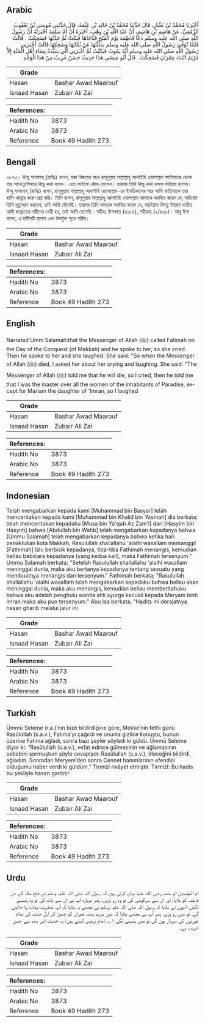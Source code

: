 ## Arabic


<div dir="rtl" lang="ar" style={{fontSize:'larger',backgroundColor:'#f8f9fa',padding:20}}>
أَخْبَرَنَا مُحَمَّدُ بْنُ بَشَّارٍ، قَالَ حَدَّثَنَا مُحَمَّدُ بْنُ خَالِدِ بْنِ عَثْمَةَ، قَالَ حَدَّثَنِي مُوسَى بْنُ يَعْقُوبَ الزَّمْعِيُّ، عَنْ هَاشِمِ بْنِ هَاشِمٍ، أَنَّ عَبْدَ اللَّهِ بْنَ وَهْبٍ، أَخْبَرَهُ أَنَّ أُمَّ سَلَمَةَ أَخْبَرَتْهُ أَنَّ رَسُولَ اللَّهِ صلى الله عليه وسلم دَعَا فَاطِمَةَ يَوْمَ الْفَتْحِ فَنَاجَاهَا فَبَكَتْ ثُمَّ حَدَّثَهَا فَضَحِكَتْ ‏.‏ قَالَتْ فَلَمَّا تُوُفِّيَ رَسُولُ اللَّهِ صلى الله عليه وسلم سَأَلْتُهَا عَنْ بُكَائِهَا وَضَحِكِهَا قَالَتْ أَخْبَرَنِي رَسُولُ اللَّهِ صلى الله عليه وسلم أَنَّهُ يَمُوتُ فَبَكَيْتُ ثُمَّ أَخْبَرَنِي أَنِّي سَيِّدَةُ نِسَاءِ أَهْلِ الْجَنَّةِ إِلاَّ مَرْيَمَ ابْنَتَ عِمْرَانَ فَضَحِكْتُ ‏.‏ قَالَ أَبُو عِيسَى هَذَا حَدِيثٌ حَسَنٌ غَرِيبٌ مِنْ هَذَا الْوَجْهِ ‏.‏
</div>
<div style={{backgroundColor:'#f8f9fa',padding:20, marginBottom: 10}}><table> <thead> <tr> <th>Grade</th> <th></th> </tr> </thead> <tbody> <tr><td>Hasan</td><td>Bashar Awad Maarouf</td></tr><tr><td>Isnaad Hasan</td><td>Zubair Ali Zai</td></tr></tbody></table><table> <thead> <tr> <th>References:</th> <th></th> </tr> </thead> <tbody><tr><td>Hadith No</td><td>3873</td></tr><tr><td>Arabic No</td><td>3873</td></tr><tr><td>Reference</td><td>Book 49 Hadith 273</td></tr></tbody></table></div>

## Bengali


<div dir="ltr" lang="bn" style={{fontSize:'larger',backgroundColor:'#f8f9fa',padding:20}}>
৩৮৭৩। উম্মু সালামাহ্ (রাযিঃ) বলেন, মক্কা বিজয়ের বছর রাসূলুল্লাহ সাল্লাল্লাহু আলাইহি ওয়াসাল্লাম ফাতিমাকে ডেকে তার সাথে চুপিসারে কিছু কথা বলেন। এতে ফাতিমা কেঁদে ফেলেন। তারপর তিনি কিছু কথা বললে ফাতিমা হাসেন। উম্মু সালামাহ্ (রাযিঃ) বলেন, রাসূলুল্লাহ সাল্লাল্লাহু আলাইহি ওয়াসাল্লাম-এর ইনতিকালের পরে আমি ফাতিমাকে তার হাসি-কান্নার কারণ প্রশ্ন করি। তিনি বলেন, রাসূলুল্লাহ সাল্লাল্লাহু আলাইহি ওয়াসাল্লাম আমাকে অবহিত করেন যে, অচিরেই তিনি মৃত্যুবরণ করবেন, তাই আমি কেঁদেছি। তারপর তিনি আমাকে অবহিত করেন যে, মারইয়াম বিনতু ইমরান ব্যতীত আমি জান্নাতের নারীদের নেত্রী হব, তাই আমি হেসেছি। সহীহঃ মিশকাত (৬১৮৪), সহীহাহ (২/৪৩৯)। আবূ ঈসা বলেন, এ হাদীসটি হাসান এবং উপর্যুক্ত সূত্রে গারীব।
</div>
<div style={{backgroundColor:'#f8f9fa',padding:20, marginBottom: 10}}><table> <thead> <tr> <th>Grade</th> <th></th> </tr> </thead> <tbody> <tr><td>Hasan</td><td>Bashar Awad Maarouf</td></tr><tr><td>Isnaad Hasan</td><td>Zubair Ali Zai</td></tr></tbody></table><table> <thead> <tr> <th>References:</th> <th></th> </tr> </thead> <tbody><tr><td>Hadith No</td><td>3873</td></tr><tr><td>Arabic No</td><td>3873</td></tr><tr><td>Reference</td><td>Book 49 Hadith 273</td></tr></tbody></table></div>

## English


<div dir="ltr" lang="en" style={{fontSize:'larger',backgroundColor:'#f8f9fa',padding:20}}>
Narrated Umm Salamah:that the Messenger of Allah (ﷺ) called Fatimah on the Day of the Conquest (of Makkah) and he spoke to her, so she cried. Then he spoke to her and she laughed. She said: "So when the Messenger of Allah (ﷺ) died, I asked her about her crying and laughing. She said: "The Messenger of Allah (ﷺ) told me that he will die, so I cried, then he told me that I was the master over all the women of the inhabitants of Paradise, except for Mariam the daughter of 'Imran, so I laughed
</div>
<div style={{backgroundColor:'#f8f9fa',padding:20, marginBottom: 10}}><table> <thead> <tr> <th>Grade</th> <th></th> </tr> </thead> <tbody> <tr><td>Hasan</td><td>Bashar Awad Maarouf</td></tr><tr><td>Isnaad Hasan</td><td>Zubair Ali Zai</td></tr></tbody></table><table> <thead> <tr> <th>References:</th> <th></th> </tr> </thead> <tbody><tr><td>Hadith No</td><td>3873</td></tr><tr><td>Arabic No</td><td>3873</td></tr><tr><td>Reference</td><td>Book 49 Hadith 273</td></tr></tbody></table></div>

## Indonesian


<div dir="ltr" lang="id" style={{fontSize:'larger',backgroundColor:'#f8f9fa',padding:20}}>
Telah mengabarkan kepada kami [Muhammad bin Basyar] telah menceritakan kepada kami [Muhammad bin Khalid bin 'Atsmah] dia berkata; telah menceritakan kepadaku [Musa bin Ya'qub Az Zam'i] dari [Hasyim bin Hasyim] bahwa [Abdullah bin Wahb] telah mengabarkan kepadanya bahwa [Ummu Salamah] telah mengabarkan kepadanya bahwa ketika hari penaklukan kota Makkah, Rasulullah shallallahu 'alaihi wasallam memanggil [Fathimah] lalu berbisik kepadanya, tiba-tiba Fathimah menangis, kemudian beliau bebicara kepadanya (yang kedua kali), maka Fathimah tersenyum." Ummu Salamah berkata; "Setelah Rasulullah shallallahu 'alaihi wasallam meninggal dunia, maka aku bertanya kepadanya tentang sesuatu yang membuatnya menangis dan tersenyum." Fathimah berkata; "Rasulullah shallallahu 'alaihi wasallam telah mengabarkan kepadaku bahwa beliau akan meninggal dunia, maka aku menangis, kemudian beliau memberitahuku bahwa aku adalah penghulu wanita ahli syurga kecuali kepada Maryam binti Imran maka aku pun tersenyum." Abu Isa berkata; "Hadits ini derajatnya hasan gharib melalui jalur ini
</div>
<div style={{backgroundColor:'#f8f9fa',padding:20, marginBottom: 10}}><table> <thead> <tr> <th>Grade</th> <th></th> </tr> </thead> <tbody> <tr><td>Hasan</td><td>Bashar Awad Maarouf</td></tr><tr><td>Isnaad Hasan</td><td>Zubair Ali Zai</td></tr></tbody></table><table> <thead> <tr> <th>References:</th> <th></th> </tr> </thead> <tbody><tr><td>Hadith No</td><td>3873</td></tr><tr><td>Arabic No</td><td>3873</td></tr><tr><td>Reference</td><td>Book 49 Hadith 273</td></tr></tbody></table></div>

## Turkish


<div dir="ltr" lang="tr" style={{fontSize:'larger',backgroundColor:'#f8f9fa',padding:20}}>
Ümmü Seleme (r.a.)’nın bize bildirdiğine göre, Mekke’nin fethi günü Rasûlullah (s.a.v.), Fatıma’yı çağırdı ve onunla gizlice konuştu, bunun üzerine Fatıma ağladı, sonra bazı şeyler söyledi ki güldü. Ümmü Seleme diyor ki: “Rasûlullah (s.a.v.), vefat edince gülmesinin ve ağlamasının sebebini sormuştum şöyle cevapladı: Rasûlullah (s.a.v.), öleceğini bildirdi, ağladım. Sonradan Meryem’den sonra Cennet hanımlarının efendisi olduğumu haber verdi ki güldüm.” Tirmizî rivâyet etmiştir. Tirmizî: Bu hadis bu şekliyle hasen garibtir
</div>
<div style={{backgroundColor:'#f8f9fa',padding:20, marginBottom: 10}}><table> <thead> <tr> <th>Grade</th> <th></th> </tr> </thead> <tbody> <tr><td>Hasan</td><td>Bashar Awad Maarouf</td></tr><tr><td>Isnaad Hasan</td><td>Zubair Ali Zai</td></tr></tbody></table><table> <thead> <tr> <th>References:</th> <th></th> </tr> </thead> <tbody><tr><td>Hadith No</td><td>3873</td></tr><tr><td>Arabic No</td><td>3873</td></tr><tr><td>Reference</td><td>Book 49 Hadith 273</td></tr></tbody></table></div>

## Urdu


<div dir="rtl" lang="ur" style={{fontSize:'larger',backgroundColor:'#f8f9fa',padding:20}}>
ام المؤمنین ام سلمہ رضی الله عنہا بیان کرتی ہیں کہ رسول اللہ صلی اللہ علیہ وسلم نے فتح مکہ کے دن فاطمہ کو بلایا، اور ان سے سرگوشی کی تو وہ رو پڑیں، پھر دوبارہ آپ نے ان سے بات کی تو وہ ہنسنے لگیں، انہوں نے بتایا کہ رسول اللہ صلی اللہ علیہ وسلم نے مجھے یہ بتایا کہ آپ عنقریب وفات پا جائیں گے، تو میں رو پڑی، پھر آپ نے مجھے بتایا کہ میں مریم بنت عمران کو چھوڑ کر اہل جنت کی تمام عورتوں کی سردار ہوں گی تو میں ہنسنے لگی ۱؎۔ امام ترمذی کہتے ہیں: یہ حدیث اس سند سے حسن غریب ہے۔
</div>
<div style={{backgroundColor:'#f8f9fa',padding:20, marginBottom: 10}}><table> <thead> <tr> <th>Grade</th> <th></th> </tr> </thead> <tbody> <tr><td>Hasan</td><td>Bashar Awad Maarouf</td></tr><tr><td>Isnaad Hasan</td><td>Zubair Ali Zai</td></tr></tbody></table><table> <thead> <tr> <th>References:</th> <th></th> </tr> </thead> <tbody><tr><td>Hadith No</td><td>3873</td></tr><tr><td>Arabic No</td><td>3873</td></tr><tr><td>Reference</td><td>Book 49 Hadith 273</td></tr></tbody></table></div>